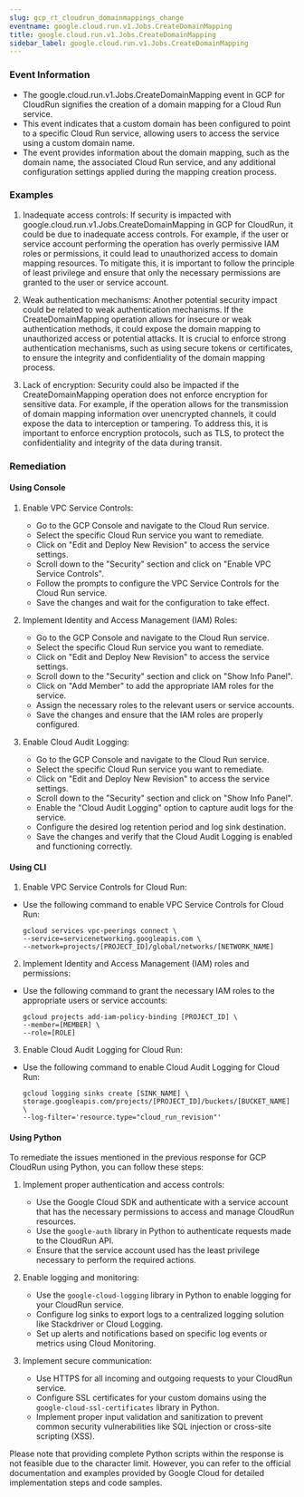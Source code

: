 ```yaml
--- 
slug: gcp_rt_cloudrun_domainmappings_change
eventname: google.cloud.run.v1.Jobs.CreateDomainMapping
title: google.cloud.run.v1.Jobs.CreateDomainMapping
sidebar_label: google.cloud.run.v1.Jobs.CreateDomainMapping
---
```

                       
### Event Information

- The google.cloud.run.v1.Jobs.CreateDomainMapping event in GCP for CloudRun signifies the creation of a domain mapping for a Cloud Run service.
- This event indicates that a custom domain has been configured to point to a specific Cloud Run service, allowing users to access the service using a custom domain name.
- The event provides information about the domain mapping, such as the domain name, the associated Cloud Run service, and any additional configuration settings applied during the mapping creation process.


### Examples

1. Inadequate access controls: If security is impacted with google.cloud.run.v1.Jobs.CreateDomainMapping in GCP for CloudRun, it could be due to inadequate access controls. For example, if the user or service account performing the operation has overly permissive IAM roles or permissions, it could lead to unauthorized access to domain mapping resources. To mitigate this, it is important to follow the principle of least privilege and ensure that only the necessary permissions are granted to the user or service account.

2. Weak authentication mechanisms: Another potential security impact could be related to weak authentication mechanisms. If the CreateDomainMapping operation allows for insecure or weak authentication methods, it could expose the domain mapping to unauthorized access or potential attacks. It is crucial to enforce strong authentication mechanisms, such as using secure tokens or certificates, to ensure the integrity and confidentiality of the domain mapping process.

3. Lack of encryption: Security could also be impacted if the CreateDomainMapping operation does not enforce encryption for sensitive data. For example, if the operation allows for the transmission of domain mapping information over unencrypted channels, it could expose the data to interception or tampering. To address this, it is important to enforce encryption protocols, such as TLS, to protect the confidentiality and integrity of the data during transit.

### Remediation

#### Using Console

1. Enable VPC Service Controls:
   - Go to the GCP Console and navigate to the Cloud Run service.
   - Select the specific Cloud Run service you want to remediate.
   - Click on "Edit and Deploy New Revision" to access the service settings.
   - Scroll down to the "Security" section and click on "Enable VPC Service Controls".
   - Follow the prompts to configure the VPC Service Controls for the Cloud Run service.
   - Save the changes and wait for the configuration to take effect.

2. Implement Identity and Access Management (IAM) Roles:
   - Go to the GCP Console and navigate to the Cloud Run service.
   - Select the specific Cloud Run service you want to remediate.
   - Click on "Edit and Deploy New Revision" to access the service settings.
   - Scroll down to the "Security" section and click on "Show Info Panel".
   - Click on "Add Member" to add the appropriate IAM roles for the service.
   - Assign the necessary roles to the relevant users or service accounts.
   - Save the changes and ensure that the IAM roles are properly configured.

3. Enable Cloud Audit Logging:
   - Go to the GCP Console and navigate to the Cloud Run service.
   - Select the specific Cloud Run service you want to remediate.
   - Click on "Edit and Deploy New Revision" to access the service settings.
   - Scroll down to the "Security" section and click on "Show Info Panel".
   - Enable the "Cloud Audit Logging" option to capture audit logs for the service.
   - Configure the desired log retention period and log sink destination.
   - Save the changes and verify that the Cloud Audit Logging is enabled and functioning correctly.

#### Using CLI

1. Enable VPC Service Controls for Cloud Run:
- Use the following command to enable VPC Service Controls for Cloud Run:
  ```
  gcloud services vpc-peerings connect \
  --service=servicenetworking.googleapis.com \
  --network=projects/[PROJECT_ID]/global/networks/[NETWORK_NAME]
  ```

2. Implement Identity and Access Management (IAM) roles and permissions:
- Use the following command to grant the necessary IAM roles to the appropriate users or service accounts:
  ```
  gcloud projects add-iam-policy-binding [PROJECT_ID] \
  --member=[MEMBER] \
  --role=[ROLE]
  ```

3. Enable Cloud Audit Logging for Cloud Run:
- Use the following command to enable Cloud Audit Logging for Cloud Run:
  ```
  gcloud logging sinks create [SINK_NAME] \
  storage.googleapis.com/projects/[PROJECT_ID]/buckets/[BUCKET_NAME] \
  --log-filter='resource.type="cloud_run_revision"'
  ```

#### Using Python

To remediate the issues mentioned in the previous response for GCP CloudRun using Python, you can follow these steps:

1. Implement proper authentication and access controls:
   - Use the Google Cloud SDK and authenticate with a service account that has the necessary permissions to access and manage CloudRun resources.
   - Use the `google-auth` library in Python to authenticate requests made to the CloudRun API.
   - Ensure that the service account used has the least privilege necessary to perform the required actions.

2. Enable logging and monitoring:
   - Use the `google-cloud-logging` library in Python to enable logging for your CloudRun service.
   - Configure log sinks to export logs to a centralized logging solution like Stackdriver or Cloud Logging.
   - Set up alerts and notifications based on specific log events or metrics using Cloud Monitoring.

3. Implement secure communication:
   - Use HTTPS for all incoming and outgoing requests to your CloudRun service.
   - Configure SSL certificates for your custom domains using the `google-cloud-ssl-certificates` library in Python.
   - Implement proper input validation and sanitization to prevent common security vulnerabilities like SQL injection or cross-site scripting (XSS).

Please note that providing complete Python scripts within the response is not feasible due to the character limit. However, you can refer to the official documentation and examples provided by Google Cloud for detailed implementation steps and code samples.


 